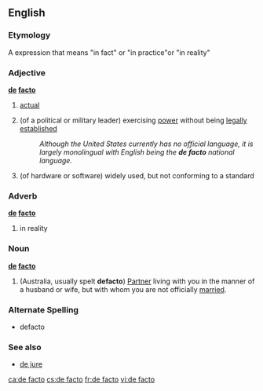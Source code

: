 {{wikipedia}}
==English==

===Etymology===
A {{L.}} expression that means "in fact" or "in practice"or "in reality"

===Adjective===
'''[[de]] [[facto]]'''

# [[actual]]
# {{cattag|politics|military}} (of a political or military leader) exercising [[power]] without being [[legally]] [[establish]]ed
#: ''Although the United States currently has no official language, it is largely monolingual with English being the '''de facto''' national language.''
# {{cattag|computing}} (of hardware or software) widely used, but not conforming to a standard

===Adverb===
'''[[de]] [[facto]]'''

# in reality

===Noun===
'''[[de]] [[facto]]'''

# {{rfv-sense}} (Australia, usually spelt '''defacto''') [[Partner]] living with you in the manner of a husband or wife, but with whom you are not officially [[married]].
===Alternate Spelling===
*defacto

===See also===
* [[de jure]]

[[ca:de facto]]
[[cs:de facto]]
[[fr:de facto]]
[[vi:de facto]]